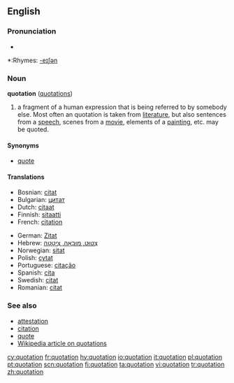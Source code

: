 ==English==

===Pronunciation===
*{{audio|en-us-quotation.ogg|Audio (US)}}

*:Rhymes: [[Rhymes:English:-eɪʃǝn|-eɪʃǝn]]

===Noun===
'''quotation''' ([[quotations]])

# a fragment of a human expression that is being referred to by somebody else.  Most often an quotation is taken from [[literature]], but also sentences from a [[speech]], scenes from a [[movie]], elements of a [[painting]], etc. may be quoted.

====Synonyms====
*[[quote]]

====Translations====
{{top}}
*Bosnian: [[citat]] {{m}}
*Bulgarian: [[цитат]] {{m}}
*Dutch: [[citaat]] {{n}}
*Finnish: [[sitaatti]] {{n}}
*French: [[citation]] {{f}}
{{mid}}
*German: [[Zitat]] {{n}}
*Hebrew: [[צִטּוּט, מוּבָאָה, צִיטָטָה]]
*Norwegian: [[sitat]] {{g|Norwegian}}
*Polish: [[cytat]] {{m}}
*Portuguese: [[citação]] {{f}}
*Spanish: [[cita]]
*Swedish: [[citat]] {{n}}
*Romanian: [[citat]] {{n}}
{{bottom}}

===See also===
*[[attestation]]
*[[citation]]
*[[quote]]
*[[w:Quotation|Wikipedia article on quotations]]

[[cy:quotation]]
[[fr:quotation]]
[[hy:quotation]]
[[io:quotation]]
[[it:quotation]]
[[pl:quotation]]
[[pt:quotation]]
[[scn:quotation]]
[[fi:quotation]]
[[ta:quotation]]
[[vi:quotation]]
[[tr:quotation]]
[[zh:quotation]]
